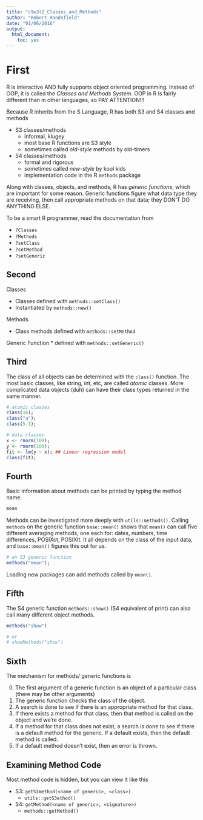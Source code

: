 ```yaml
---
title: "c9w3l2_Classes_and_Methods"
author: "Robert Handsfield"
date: "01/06/2016"
output: 
  html_document: 
    toc: yes
---
```


# First

R is interactive AND fully supports object oriented programming. Instead of OOP, it is called the _Classes and Methods System_. OOP in R is fairly different than in other languages, so PAY ATTENTION!!!

Because R inherits from the S Language, R has both S3 and S4 classes and methods

* S3 classes/methods
	+ informal, klugey
	+ most base R functions are S3 style
	+ sometimes called _old-style_ methods by old-timers
* S4 classes/methods
	+ formal and rigorous
	+ sometimes called _new-style_ by kool kids
	+ implementation code in the R `methods` package
	
Along with classes, objects, and methods, R has _generic functions_, which are important for some reason. Generic functions figure what data type they are receiving, then call appropriate methods on that data; they DON'T DO ANYTHING ELSE.

To be a smart R programmer, read the documentation from 

* `?Classes`
* `?Methods`
* `?setClass`
* `?setMethod`
* `?setGeneric`


## Second

Classes

* Classes defined with `methods::setClass()`
* Instantiated by `methods::new()`

Methods

* Class methods defined with `methods::setMethod`

Generic Function
* defined with `methods::setGeneric()`


## Third

The class of all objects can be determined with the `class()` function. The most basic classes, like string, int, etc, are called _atomic_ classes. More complicated data objects (duh) can have their class types returned in the same manner.

```r
# atomic classes
class(16);
class("a");
class(5.3);

# data classes
x <- rnorm(100);
y <- rnorm(100);
fit <- lm(y ~ x); ## Linear regression model
class(fit);
```

## Fourth
Basic information about methods can be printed by typing the method name.
```r
mean
```


Methods can be investigated more deeply with `utils::methods()`. Calling `methods` on the generic function `base::mean()` shows that `mean()` can call five different averaging methods, one each for: dates, numbers, time differences, POSIXct, POSIXlt. It all depends on the class of the input data, and `base::mean()` figures this out for us.
```r
# an S3 generic function
methods("mean");
```

Loading new packages can add methods called by `mean()`.


## Fifth

The S4 generic function `methods::show()` (S4 equivalent of print) can also call many different object methods.

```r
methods("show")

# or 
# showMethods("show")
```

## Sixth 

The mechanism for methods/ generic functions is

0. The first argument of a generic function is an object of a particular class (there may be other
arguments)
1. The generic function checks the class of the object.
2. A search is done to see if there is an appropriate method for that class.
3. If there exists a method for that class, then that method is called on the object and we’re done.
4. If a method for that class does not exist, a search is done to see if there is a default method for
the generic. If a default exists, then the default method is called.
5. If a default method doesn’t exist, then an error is thrown.
	
## Examining Method Code

Most method code is hidden, but you can view it like this

* S3: `getS3method(<name of generic>, <class>)`
	+ `utils::getS3ethod()`
* S4: `getMethod(<name of generic>, <signature>)`
	+ `methods::getMethod()`



	
	
	
	
	
	
	
	
	
	
	
	
	
	